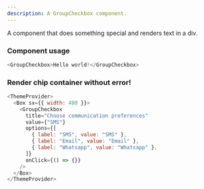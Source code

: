 ```yaml
---
description: A GroupCheckbox component.
---
```



A component that does something special and renders text in a div.

### Component usage

```js
<GroupCheckbox>Hello world!</GroupCheckbox>
```

### Render chip container without error!

```js live
<ThemeProvider>
  <Box sx={{ width: 480 }}>
    <GroupCheckbox
      title="Choose communication preferences"
      value={"SMS"}
      options={[
        { label: "SMS", value: "SMS" },
        { label: "Email", value: "Email" },
        { label: "Whatsapp", value: "Whatsapp" },
      ]}
      onClick={() => {}}
    />
  </Box>
</ThemeProvider>
```

